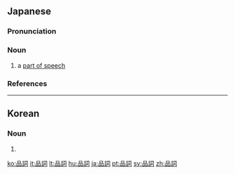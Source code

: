 ==Japanese==
{{wikipedia|lang=ja}}
{{ja-kanjitab|ひん|し|yomi=o}}

===Pronunciation===
{{ja-pron|ひんし|acc=h|acc_ref=DJR,NHK,SMK5|y=ko}}

===Noun===
{{ja-noun|ひんし}}

# {{lb|ja|part of speech|sort=ひんし}} a [[part of speech]]

===References===
<references/>

----

==Korean==
{{ko-hanjatab|品|詞}}

===Noun===
{{ko-noun|rv=pumsa|hangeul=품사}}

# {{hanja form of|품사|[[part of speech]]}}

[[ko:品詞]]
[[it:品詞]]
[[lt:品詞]]
[[hu:品詞]]
[[ja:品詞]]
[[pt:品詞]]
[[sv:品詞]]
[[zh:品詞]]